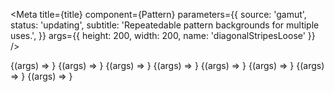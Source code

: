 

<Meta
  title={title}
  component={Pattern}
  parameters={{
    source: 'gamut',
    status: 'updating',
    subtitle: 'Repeatedable pattern backgrounds for multiple uses.',
  }}
  args={{ height: 200, width: 200, name: 'diagonalStripesLoose' }}
/>

<Canvas>
  <Story name="Pattern" args={{ width: '100%', height: 200 }}>
    {(args) => <Pattern {...args} />}
  </Story>
</Canvas>

<PropsTable story="Pattern" />

<Canvas withSource="open">
  <Story name="Pattern Loose">{(args) => <Pattern {...args} />}</Story>
  <Story name="Pattern Regular" args={{ name: 'diagonalStripesRegular' }}>
    {(args) => <Pattern {...args} />}
  </Story>
  <Story name="Pattern Dense" args={{ name: 'diagonalStripesDense' }}>
    {(args) => <Pattern {...args} />}
  </Story>
  <Story name="Pattern: Checker Loose" args={{ name: 'checkerLoose' }}>
    {(args) => <Pattern {...args} />}
  </Story>
  <Story name="Pattern: Checker Regular" args={{ name: 'checkerRegular' }}>
    {(args) => <Pattern {...args} />}
  </Story>
  <Story name="Pattern: Checker Dense" args={{ name: 'checkerDense' }}>
    {(args) => <Pattern {...args} />}
  </Story>
  <Story name="Pattern: Dot Loose" args={{ name: 'dotLoose' }}>
    {(args) => <Pattern {...args} />}
  </Story>
</Canvas>
